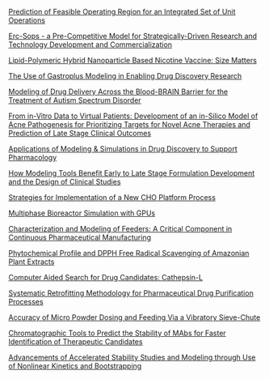[Prediction of Feasible Operating Region for an Integrated Set of Unit Operations](https://aiche.confex.com/aiche/2015/webprogram/Paper415050.html)   

[Erc-Sops - a Pre-Competitive Model for Strategically-Driven Research and Technology Development and Commercialization](https://aiche.confex.com/aiche/2015/webprogram/Paper422671.html)   

[Lipid-Polymeric Hybrid Nanoparticle Based Nicotine Vaccine: Size Matters](https://aiche.confex.com/aiche/2015/webprogram/Paper406800.html)   

[The Use of Gastroplus Modeling in Enabling Drug Discovery Research](https://aiche.confex.com/aiche/2015/webprogram/Paper414059.html)   

[Modeling of Drug Delivery Across the Blood-BRAIN Barrier for the Treatment of Autism Spectrum Disorder](https://aiche.confex.com/aiche/2015/webprogram/Paper430408.html)   

[From in-Vitro Data to Virtual Patients: Development of an in-Silico Model of Acne Pathogenesis for Prioritizing Targets for Novel Acne Therapies and Prediction of Late Stage Clinical Outcomes](https://aiche.confex.com/aiche/2015/webprogram/Paper422560.html)   

[Applications of Modeling & Simulations in Drug Discovery to Support Pharmacology](https://aiche.confex.com/aiche/2015/webprogram/Paper422856.html)   

[How Modeling Tools Benefit Early to Late Stage Formulation Development and the Design of Clinical Studies](https://aiche.confex.com/aiche/2015/webprogram/Paper435605.html)   

[Strategies for Implementation of a New CHO Platform Process](https://aiche.confex.com/aiche/2015/webprogram/Paper418751.html)   

[Multiphase Bioreactor Simulation with GPUs](https://aiche.confex.com/aiche/2015/webprogram/Paper427057.html)   

[Characterization and Modeling of Feeders: A Critical Component in Continuous Pharmaceutical Manufacturing](https://aiche.confex.com/aiche/2015/webprogram/Paper422817.html)   

[Phytochemical Profile and DPPH Free Radical Scavenging of Amazonian Plant Extracts](https://aiche.confex.com/aiche/2015/webprogram/Paper418505.html)   

[Computer Aided Search for Drug Candidates: Cathepsin-L](https://aiche.confex.com/aiche/2015/webprogram/Paper434812.html)   

[Systematic Retrofitting Methodology for Pharmaceutical Drug Purification Processes](https://aiche.confex.com/aiche/2015/webprogram/Paper426939.html)   

[Accuracy of Micro Powder Dosing and Feeding Via a Vibratory Sieve-Chute](https://aiche.confex.com/aiche/2015/webprogram/Paper427621.html)   

[Chromatographic Tools to Predict the Stability of MAbs for Faster Identification of Therapeutic Candidates](https://aiche.confex.com/aiche/2015/webprogram/Paper431162.html)   

[Advancements of Accelerated Stability Studies and Modeling through Use of Nonlinear Kinetics and Bootstrapping](https://aiche.confex.com/aiche/2015/webprogram/Paper434442.html)   
